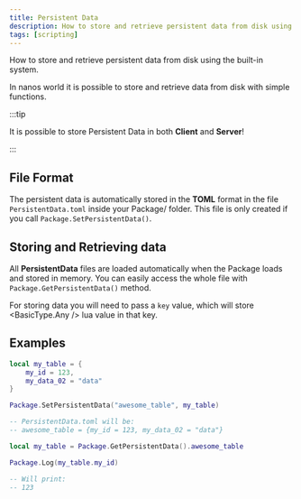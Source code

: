 ```yaml
---
title: Persistent Data
description: How to store and retrieve persistent data from disk using the built-in system
tags: [scripting]
---
```




How to store and retrieve persistent data from disk using the built-in system.

In nanos world it is possible to store and retrieve data from disk with simple functions.

:::tip

It is possible to store Persistent Data in both **Client** and **Server**!

:::

## File Format

The persistent data is automatically stored in the **TOML** format in the file `PersistentData.toml` inside your Package/ folder. This file is only created if you call `Package.SetPersistentData()`.

## Storing and Retrieving data

All **PersistentData** files are loaded automatically when the Package loads and stored in memory. You can easily access the whole file with `Package.GetPersistentData()` method.

For storing data you will need to pass a `key` value, which will store <BasicType.Any /> lua value in that key.

## Examples

```lua
local my_table = {
    my_id = 123,
    my_data_02 = "data"
}

Package.SetPersistentData("awesome_table", my_table)

-- PersistentData.toml will be:
-- awesome_table = {my_id = 123, my_data_02 = "data"}
```

```lua
local my_table = Package.GetPersistentData().awesome_table

Package.Log(my_table.my_id)

-- Will print:
-- 123
```
